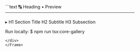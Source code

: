 <Frame>
<div style={{background:'#0f131a',border:'1px solid #1f2430',borderRadius:'8px' ,width:'100%',height:'100%',overflow:'hidden',boxShadow:'0 10px 30px rgba(0,0,0,.35)'}}>
```text
🔠 Heading • Preview
──────────────────────────────────────────

  ▸ H1  Section Title
    H2  Subtitle
    H3  Subsection

Run locally:
  $ npm run tsx:core-gallery
```
</div>
</Frame>

